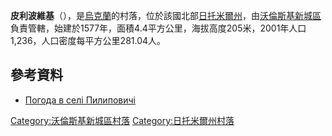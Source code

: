 {{coord|50|35|55|N|27|28|39|E|scale:30000|display=title}}

'''皮利波維基'''（{{lang-uk|Пилиповичі}}），是[[烏克蘭|烏克蘭]]的村落，位於該國北部[[日托米爾州|日托米爾州]]，由[[沃倫斯基新城區|沃倫斯基新城區]]負責管轄，始建於1577年，面積4.4平方公里，海拔高度205米，2001年人口1,236，人口密度每平方公里281.04人。

==參考資料==
* [http://weather.in.ua/ua/zhitomirskaja/20352 Погода в селі Пилиповичі] {{Wayback|url=http://weather.in.ua/ua/zhitomirskaja/20352 |date=20200513233316 }}

{{DEFAULTSORT:Пилиповичі}}
[[Category:沃倫斯基新城區村落|Category:沃倫斯基新城區村落]]
[[Category:日托米爾州村落|Category:日托米爾州村落]]


{{Zhytomyr-geo-stub}}